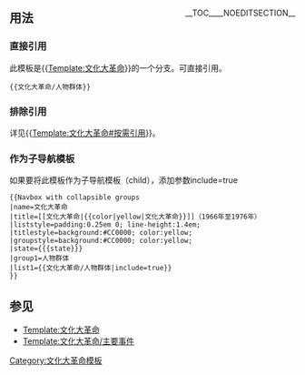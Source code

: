 <includeonly><!-- 在這裡加入模板的保護標識 --></includeonly><noinclude>{{template doc page viewed directly}}</noinclude>
<!-- 在本行下編輯模板說明 -->
<div style="float:right">__TOC____NOEDITSECTION__</div>
== 用法 ==
===直接引用===
;此模板是{{[[Template:文化大革命]]}}的一个分支。可直接引用。

<code><nowiki>{{文化大革命/人物群体}}</nowiki></code>

{{文化大革命/人物群体}}

===排除引用===
详见{{[[Template:文化大革命#按需引用]]}}。

===作为子导航模板===
;如果要将此模板作为子导航模板（child），添加参数<nowiki>include=true</nowiki>

<pre>
{{Navbox with collapsible groups
|name=文化大革命
|title=[[文化大革命|{{color|yellow|文化大革命}}]]（1966年至1976年）
|liststyle=padding:0.25em 0; line-height:1.4em;
|titlestyle=background:#CC0000; color:yellow;
|groupstyle=background:#CC0000; color:yellow;
|state={{{state}}}
|group1=人物群体
|list1={{文化大革命/人物群体|include=true}}
}}
</pre>

{{Navbox with collapsible groups
|name=文化大革命
|title=[[文化大革命|{{color|yellow|文化大革命}}]]（1966年至1976年）
|liststyle=padding:0.25em 0; line-height:1.4em;
|titlestyle=background:#CC0000; color:yellow;
|groupstyle=background:#CC0000; color:yellow;
|state={{{state}}}
|group1=人物群体
|list1={{文化大革命/人物群体|include=true}}
}}

==参见==
*[[Template:文化大革命]]
*[[Template:文化大革命/主要事件]]

<includeonly>
<!-- 本行下加入模板的分類 -->
[[Category:文化大革命模板]]
<!-- 本行下加入模板的跨語言鏈接 -->

</includeonly>